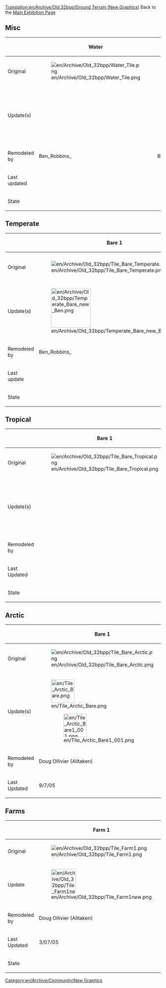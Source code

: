[[Translation:en/Archive/Old 32bpp/Ground Terrain (New Graphics)]]
{{en/Linking}}
[[Category:en/Archive/Community/New Graphics]]
Back to the [[en/Archive/Old 32bpp/32bpp graphics development tracker (extra zoom)|Main Exhibition Page]]

== Misc ==
{| border="2" style="background:#e7ebff;"
!
!Water
!Bare
!Concrete
!Stone
|-
!Original
|[[File:en/Archive/Old 32bpp/Water Tile.png]]
|[[File:en/Archive/Old 32bpp/Tile Bare.png]]
|[[File:en/Archive/Old 32bpp/Tile Concrete.png]]
|[[File:en/Archive/Old 32bpp/Tile Stone.png]]
|-
!Update(s)
|
|[[File:en/Archive/Old 32bpp/Bare new Ben.png|128px]]
|
|
|-
!Remodeled by
|Ben_Robbins_
|Ben_Robbins_
|
|
|-
!Last updated
|
|
|
|
|-
!State
{{en/Archive/Old 32bpp/WIP}}
{{en/Archive/Old 32bpp/WIP}}
{{en/Archive/Old 32bpp/Unclaimed}}
{{en/Archive/Old 32bpp/Unclaimed}}
|}

== Temperate ==
{| border="2" style="background:#e7ebff;"
!
!Bare 1
!Bare 2
!Temperate
!Bumpy
!Rocks
!Shore
|-
!Original
|[[File:en/Archive/Old 32bpp/Tile Bare Temperate.png]]
|[[File:en/Archive/Old 32bpp/Tile Bare Temperate2.png]]
|[[File:en/Archive/Old 32bpp/Tile Temperate.png]]
|[[File:en/Archive/Old 32bpp/Tile Bumpy Temperate.png]]
|[[File:en/Archive/Old 32bpp/Tile Rocks Temperate.png]]
|[[File:en/Archive/Old 32bpp/Tile Shore Temperate.png]]
|-
!Update(s)
|[[File:en/Archive/Old 32bpp/Temperate Bare new Ben.png|128px]]
|[[File:en/Archive/Old 32bpp/Temperate Bare2 new Ben.png|128px]]
|[[File:en/Archive/Old 32bpp/Temperate Ground new Ben.png|128px]]
|[[File:en/Archive/Old 32bpp/Temperate Bumpy new Ben.png|128px]]
|[[File:en/Archive/Old 32bpp/Temperate Rocks new Ben.png|128px]]
|
|-
!Remodeled by
|Ben_Robbins_
|Ben_Robbins_
|Ben_Robbins_
|Ben_Robbins_
|Ben_Robbins_
|
|-
!Last update
|
|
|
|
|
|
|-
!State
{{en/Archive/Old 32bpp/Done}}
{{en/Archive/Old 32bpp/Done}}
{{en/Archive/Old 32bpp/Done}}
{{en/Archive/Old 32bpp/Done}}
{{en/Archive/Old 32bpp/Done}}
{{en/Archive/Old 32bpp/Unclaimed}}
|}

== Tropical ==
{| border="2" style="background:#e7ebff;"
!
!Bare 1
!Bare 2
!Tropical
!Bumpy
!Desert 1
!Desert 2
!Rocks
!Shore
|-
!Original
|[[File:en/Archive/Old 32bpp/Tile Bare Tropical.png]]
|[[File:en/Archive/Old 32bpp/Tile Bare Tropical2.png]]
|[[File:en/Archive/Old 32bpp/Tile Tropical.png]]
|[[File:en/Archive/Old 32bpp/Tile Bumpy Tropical.png]]
|[[File:en/Archive/Old 32bpp/Tile Desert Tropical.png]]
|[[File:en/Archive/Old 32bpp/Tile Desert Tropical2.png]]
|[[File:en/Archive/Old 32bpp/Tile Rocks Tropical.png]]
|[[File:en/Archive/Old 32bpp/Tile Shore Tropical.png]]
|-
!Update(s)
|
|
|[[File:en/Archive/Old 32bpp/38 z0.png|128px]]
|[[File:en/Archive/Old 32bpp/61 z0.png|128px]]
|
|[[File:en/Archive/Old 32bpp/Desert Normal new Wacki.png|128px]]
|
|
|-
!Remodeled by
|
|
|Habell
|Habell
|
|Wacki
|
|
|-
!Last Updated
|
|
|
|
|
|
|
|
|-
!State
{{en/Archive/Old 32bpp/Unclaimed}}
{{en/Archive/Old 32bpp/Unclaimed}}
{{en/Archive/Old 32bpp/Done}}
{{en/Archive/Old 32bpp/Done}}
{{en/Archive/Old 32bpp/Unclaimed}}
{{en/Archive/Old 32bpp/WIP}}
{{en/Archive/Old 32bpp/Unclaimed}}
{{en/Archive/Old 32bpp/Unclaimed}}
|}

== Arctic ==
{| border="2" style="background:#e7ebff;"
!
!Bare 1
!Bare 2
!Arctic
!Bumpy
!Snow 1
!Snow 2
!Snow 3
!Snow 4
!Rocks
!Shore
|-
!Original
|[[File:en/Archive/Old 32bpp/Tile Bare Arctic.png]]
|[[File:en/Archive/Old 32bpp/Tile Bare Arctic2.png]]
|[[File:en/Archive/Old 32bpp/Tile Arctic.png]]
|[[File:en/Archive/Old 32bpp/Tile Bumpy Arctic.png]]
|[[File:en/Archive/Old 32bpp/Tile Snow Arctic.png]]
|[[File:en/Archive/Old 32bpp/Tile Snow Arctic2.png]]
|[[File:en/Archive/Old 32bpp/Tile Snow Arctic3.png]]
|[[File:en/Archive/Old 32bpp/Tile Snow Arctic4.png]]
|[[File:en/Archive/Old 32bpp/Tile Rocks Arctic.png]]
|[[File:en/Archive/Old 32bpp/Tile Shore Arctic.png]]
|-
!Update(s)
|[[File:en/Tile Arctic Bare.png|75px]]
:[[File:en/Tile Arctic Bare1 001.png|75px]]
|[[File:en/Archive/Old 32bpp/Tile Arctic Bare2.png|75px]]
:[[File:en/Archive/Old 32bpp/Tile Arctic Bare2 001.png|75px]]
|[[File:en/Tile Arctic Ground.png|75px]]
|[[File:en/Tile Arctic Bumpy.png|75px]]
|[[File:en/Archive/Old 32bpp/Tile Arctic Snow.png|75px]]
:[[File:en/Archive/Old 32bpp/Tile Arctic Snow1 001.png|75px]]
|[[File:en/Archive/Old 32bpp/Tile Arctic Snow2.png|75px]]
:[[File:en/Archive/Old 32bpp/Tile Arctic Snow2 001.png|75px]]
|[[File:en/Archive/Old 32bpp/Tile Arctic Snow3.png|75px]]
:[[File:en/Archive/Old 32bpp/Tile Arctic Snow3 001.png|75px]]
|[[File:en/Archive/Old 32bpp/Tile Arctic Snow4.png|75px]]
|
|[[File:en/Archive/Old 32bpp/Tile Arctic Shore.png|75px]]
|-
!Remodeled by
|Doug Ollivier (Alltaken)
|Doug Ollivier (Alltaken)
|Doug Ollivier (Alltaken)
|Doug Ollivier (Alltaken)
|Doug Ollivier (Alltaken)
|Doug Ollivier (Alltaken)
|Doug Ollivier (Alltaken)
|Doug Ollivier (Alltaken)
|
|Doug Ollivier (Alltaken)
|-
!Last Updated
|9/7/05
|9/7/05
|9/7/05
|9/7/05
|9/7/05
|9/7/05
|9/7/05
|9/7/05
|
|9/7/05
|}

== Farms ==
{| border="2" style="background:#e7ebff;"
!
!Farm 1
!Farm 2
!Farm 3
!Farm 4
!Farm 5
!Farm 6
!Farm 7
!Farm 8
!Farm 9
|-
!Original
|[[File:en/Archive/Old 32bpp/Tile Farm1.png]]
|[[File:en/Archive/Old 32bpp/Tile Farm2.png]]
|[[File:en/Archive/Old 32bpp/Tile Farm3.png]]
|[[File:en/Archive/Old 32bpp/Tile Farm4.png]]
|[[File:en/Archive/Old 32bpp/Tile Farm5.png]]
|[[File:en/Archive/Old 32bpp/Tile Farm6.png]]
|[[File:en/Archive/Old 32bpp/Tile Farm7.png]]
|[[File:en/Archive/Old 32bpp/Tile Farm8.png]]
|[[File:en/Archive/Old 32bpp/Tile Farm9.png]]
|-
!Update
|[[File:en/Archive/Old 32bpp/Tile Farm1new.png|80px]]
|[[File:en/Archive/Old 32bpp/Tile Farm2new.png|80px]]
|[[File:en/Archive/Old 32bpp/Tile Farm3new.png|80px]]
|[[File:en/Archive/Old 32bpp/Tile Farm4new.png|80px]]
|[[File:en/Archive/Old 32bpp/Tile Farm5new.png|80px]]
|[[File:en/Archive/Old 32bpp/Tile Farm6new.png|80px]]
|[[File:en/Archive/Old 32bpp/Tile Farm7new.png|80px]]
|[[File:en/Archive/Old 32bpp/Tile Farm8new.png|80px]]
|[[File:en/Archive/Old 32bpp/Tile Farm9new.png|80px]]
|-
!Remodeled by
|Doug Ollivier (Alltaken)
|Doug Ollivier (Alltaken)
|Doug Ollivier (Alltaken)
|Doug Ollivier (Alltaken)
|Doug Ollivier (Alltaken)
|Doug Ollivier (Alltaken)
|Doug Ollivier (Alltaken)
|Doug Ollivier (Alltaken)
|Doug Ollivier (Alltaken)
|-
!Last Updated
|3/07/05
|3/07/05
|3/07/05
|3/07/05
|3/07/05
|3/07/05
|3/07/05
|3/07/05
|3/07/05
|-
!State
{{en/Archive/Old 32bpp/Done}}
{{en/Archive/Old 32bpp/Done}}
{{en/Archive/Old 32bpp/Done}}
{{en/Archive/Old 32bpp/Done}}
{{en/Archive/Old 32bpp/Done}}
{{en/Archive/Old 32bpp/Done}}
{{en/Archive/Old 32bpp/Done}}
{{en/Archive/Old 32bpp/Done}}
{{en/Archive/Old 32bpp/Done}}
|}